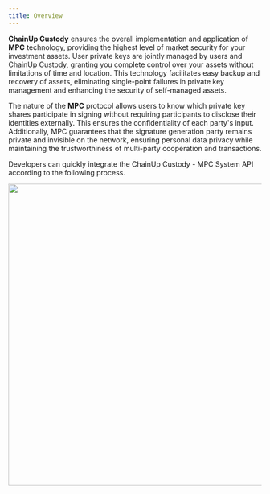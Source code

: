 ---
title: Overview
---

**ChainUp Custody** ensures the overall implementation and application of **MPC** technology, providing the highest level of market security for your investment assets. User private keys are jointly managed by users and ChainUp Custody, granting you complete control over your assets without limitations of time and location. This technology facilitates easy backup and recovery of assets, eliminating single-point failures in private key management and enhancing the security of self-managed assets.

The nature of the **MPC** protocol allows users to know which private key shares participate in signing without requiring participants to disclose their identities externally. This ensures the confidentiality of each party's input. Additionally, MPC guarantees that the signature generation party remains private and invisible on the network, ensuring personal data privacy while maintaining the trustworthiness of multi-party cooperation and transactions.


Developers can quickly integrate the ChainUp Custody - MPC System API according to the following process.

<div className="w-full flex items-center justify-center">
    <img src="/images/apis/mpc-process_en.png" width="600"/>
</div>



